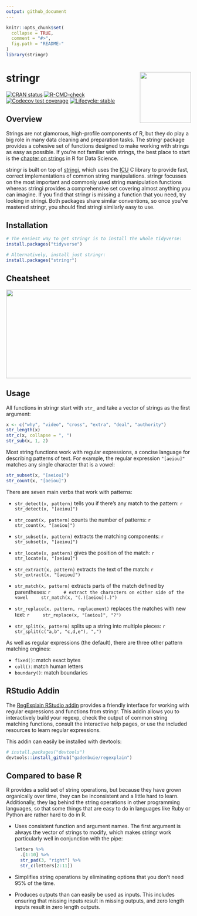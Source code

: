 ```yaml
---
output: github_document
---
```


<!-- README.md is generated from README.Rmd. Please edit that file -->

```r
knitr::opts_chunk$set(
  collapse = TRUE,
  comment = "#>",
  fig.path = "README-"
)
library(stringr)
```

# stringr <a href='https://stringr.tidyverse.org'><img src='man/figures/logo.png' align="right" height="139" /></a>

<!-- badges: start -->
[![CRAN status](https://www.r-pkg.org/badges/version/stringr)](https://cran.r-project.org/package=stringr)
[![R-CMD-check](https://github.com/tidyverse/stringr/workflows/R-CMD-check/badge.svg)](https://github.com/tidyverse/stringr/actions)
[![Codecov test coverage](https://codecov.io/gh/tidyverse/stringr/branch/main/graph/badge.svg)](https://codecov.io/gh/tidyverse/stringr?branch=main)
[![Lifecycle: stable](https://img.shields.io/badge/lifecycle-stable-brightgreen.svg)](https://www.tidyverse.org/lifecycle/#stable)
<!-- badges: end -->

## Overview

Strings are not glamorous, high-profile components of R, but they do play a big role in many data cleaning and preparation tasks. The stringr package provides a cohesive set of functions designed to make working with strings as easy as possible. If you're not familiar with strings, the best place to start is the [chapter on strings](http://r4ds.had.co.nz/strings.html) in R for Data Science.

stringr is built on top of [stringi](https://github.com/gagolews/stringi), which uses the [ICU](http://site.icu-project.org) C library to provide fast, correct implementations of common string manipulations. stringr focusses on the most important and commonly used string manipulation functions whereas stringi provides a comprehensive set covering almost anything you can imagine. If you find that stringr is missing a function that you need, try looking in stringi. Both packages share similar conventions, so once you've mastered stringr, you should find stringi similarly easy to use.

## Installation

```r
# The easiest way to get stringr is to install the whole tidyverse:
install.packages("tidyverse")

# Alternatively, install just stringr:
install.packages("stringr")
```

## Cheatsheet

<a href="https://github.com/rstudio/cheatsheets/blob/main/strings.pdf"><img src="https://raw.githubusercontent.com/rstudio/cheatsheets/main/pngs/thumbnails/strings-cheatsheet-thumbs.png" width="630" height="242"/></a>  

## Usage

All functions in stringr start with `str_` and take a vector of strings as the first argument:

```r
x <- c("why", "video", "cross", "extra", "deal", "authority")
str_length(x) 
str_c(x, collapse = ", ")
str_sub(x, 1, 2)
```

Most string functions work with regular expressions, a concise language for describing patterns of text. For example, the regular expression `"[aeiou]"` matches any single character that is a vowel:

```r
str_subset(x, "[aeiou]")
str_count(x, "[aeiou]")
```

There are seven main verbs that work with patterns:

*   `str_detect(x, pattern)` tells you if there's any match to the pattern:
    ```r
    str_detect(x, "[aeiou]")
    ```
    
*   `str_count(x, pattern)` counts the number of patterns:
    ```r
    str_count(x, "[aeiou]")
    ```

*   `str_subset(x, pattern)` extracts the matching components:
    ```r
    str_subset(x, "[aeiou]")
    ```

*   `str_locate(x, pattern)` gives the position of the match:
    ```r
    str_locate(x, "[aeiou]")
    ```

*   `str_extract(x, pattern)` extracts the text of the match:
    ```r
    str_extract(x, "[aeiou]")
    ```

*   `str_match(x, pattern)` extracts parts of the match defined by parentheses:
    ```r
    # extract the characters on either side of the vowel
    str_match(x, "(.)[aeiou](.)")
    ```

*   `str_replace(x, pattern, replacement)` replaces the matches with new text:
    ```r
    str_replace(x, "[aeiou]", "?")
    ```

*   `str_split(x, pattern)` splits up a string into multiple pieces:
    ```r
    str_split(c("a,b", "c,d,e"), ",")
    ```

As well as regular expressions (the default), there are three other pattern matching engines:

* `fixed()`: match exact bytes
* `coll()`: match human letters
* `boundary()`: match boundaries

## RStudio Addin

The [RegExplain RStudio addin](https://www.garrickadenbuie.com/project/regexplain/) provides a friendly interface for working with regular expressions and functions from stringr. This addin allows you to interactively build your regexp, check the output of common string matching functions, consult the interactive help pages, or use the included resources to learn regular expressions.

This addin can easily be installed with devtools:

```r
# install.packages("devtools")
devtools::install_github("gadenbuie/regexplain")
```

## Compared to base R

R provides a solid set of string operations, but because they have grown organically over time, they can be inconsistent and a little hard to learn. Additionally, they lag behind the string operations in other programming languages, so that some things that are easy to do in languages like Ruby or Python are rather hard to do in R. 

* Uses consistent function and argument names. The first argument is always
  the vector of strings to modify, which makes stringr work particularly well
  in conjunction with the pipe:
  
    ```r
    letters %>%
      .[1:10] %>% 
      str_pad(3, "right") %>%
      str_c(letters[2:11])
    ```

* Simplifies string operations by eliminating options that you don't need
  95% of the time.

* Produces outputs than can easily be used as inputs. This includes ensuring
  that missing inputs result in missing outputs, and zero length inputs
  result in zero length outputs.
